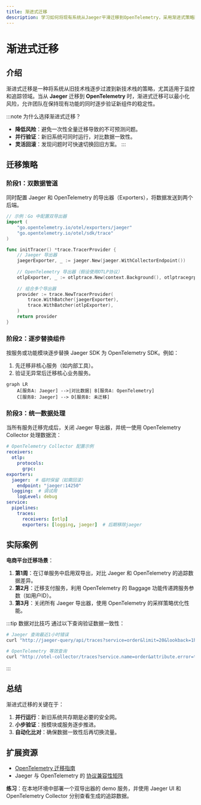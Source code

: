 ```yaml
---
title: 渐进式迁移
description: 学习如何将现有系统从Jaeger平滑迁移到OpenTelemetry，采用渐进式策略降低风险并确保兼容性。
---
```


# 渐进式迁移

## 介绍

渐进式迁移是一种将系统从旧技术栈逐步过渡到新技术栈的策略，尤其适用于监控和追踪领域。当从 **Jaeger** 迁移到 **OpenTelemetry** 时，渐进式迁移可以最小化风险，允许团队在保持现有功能的同时逐步验证新组件的稳定性。

:::note 为什么选择渐进式迁移？
- **降低风险**：避免一次性全量迁移导致的不可预测问题。<br />
- **并行验证**：新旧系统可同时运行，对比数据一致性。<br />
- **灵活回滚**：发现问题时可快速切换回旧方案。
:::

## 迁移策略

### 阶段1：双数据管道
同时配置 Jaeger 和 OpenTelemetry 的导出器（Exporters），将数据发送到两个后端。

```go
// 示例：Go 中配置双导出器
import (
    "go.opentelemetry.io/otel/exporters/jaeger"
    "go.opentelemetry.io/otel/sdk/trace"
)

func initTracer() *trace.TracerProvider {
    // Jaeger 导出器
    jaegerExporter, _ := jaeger.New(jaeger.WithCollectorEndpoint())
    
    // OpenTelemetry 导出器（假设使用OTLP协议）
    otlpExporter, _ := otlptrace.New(context.Background(), otlptracegrpc.NewClient())
    
    // 组合多个导出器
    provider := trace.NewTracerProvider(
        trace.WithBatcher(jaegerExporter),
        trace.WithBatcher(otlpExporter),
    )
    return provider
}
```

### 阶段2：逐步替换组件
按服务或功能模块逐步替换 Jaeger SDK 为 OpenTelemetry SDK。例如：
1. 先迁移非核心服务（如内部工具）。
2. 验证无异常后迁移核心业务服务。

```mermaid
graph LR
    A[服务A: Jaeger] -->|对比数据| B[服务A: OpenTelemetry]
    C[服务B: Jaeger] --> D[服务B: 未迁移]
```

### 阶段3：统一数据处理
当所有服务迁移完成后，关闭 Jaeger 导出器，并统一使用 OpenTelemetry Collector 处理数据流：

```yaml
# OpenTelemetry Collector 配置示例
receivers:
  otlp:
    protocols:
      grpc:
exporters:
  jaeger:  # 临时保留（如需回滚）
    endpoint: "jaeger:14250"
  logging:  # 调试用
    logLevel: debug
service:
  pipelines:
    traces:
      receivers: [otlp]
      exporters: [logging, jaeger]  # 后期移除jaeger
```

## 实际案例

**电商平台迁移场景**：
1. **第1周**：在订单服务中启用双导出，对比 Jaeger 和 OpenTelemetry 的追踪数据差异。
2. **第2月**：迁移支付服务，利用 OpenTelemetry 的 Baggage 功能传递跨服务参数（如用户ID）。
3. **第3月**：关闭所有 Jaeger 导出器，使用 OpenTelemetry 的采样策略优化性能。

:::tip 数据对比技巧
通过以下查询验证数据一致性：
```bash
# Jaeger 查询最近1小时错误
curl "http://jaeger-query/api/traces?service=order&limit=20&lookback=1h&tags={\"error\":\"true\"}"

# OpenTelemetry 等效查询
curl "http://otel-collector/traces?service.name=order&attribute.error=true"
```
:::

## 总结

渐进式迁移的关键在于：
1. **并行运行**：新旧系统共存期是必要的安全网。
2. **小步验证**：按模块或服务逐步推进。
3. **自动化比对**：确保数据一致性后再切换流量。

## 扩展资源
- [OpenTelemetry 迁移指南](https://opentelemetry.io/docs/concepts/migration/)
- Jaeger 与 OpenTelemetry 的 [协议兼容性矩阵](https://github.com/open-telemetry/opentelemetry-specification/blob/main/specification/compatibility/jaeger.md)

**练习**：在本地环境中部署一个双导出器的 demo 服务，并使用 Jaeger UI 和 OpenTelemetry Collector 分别查看生成的追踪数据。